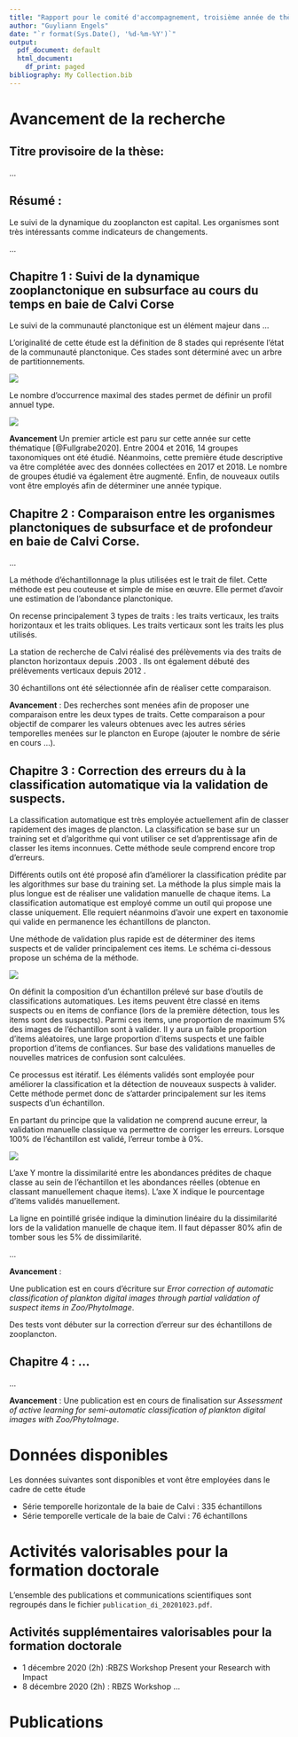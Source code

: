 ```yaml
---
title: "Rapport pour le comité d'accompagnement, troisième année de thèse"
author: "Guyliann Engels"
date: "`r format(Sys.Date(), '%d-%m-%Y')`"
output:
  pdf_document: default
  html_document:
    df_print: paged
bibliography: My Collection.bib
---
```


# Avancement de la recherche

## Titre provisoire de la thèse: 

...

## Résumé : 

Le suivi de la dynamique du zooplancton est capital. Les organismes sont très intéressants comme indicateurs de changements.

...

## Chapitre 1 : Suivi de la dynamique zooplanctonique en subsurface au cours du temps en baie de Calvi Corse

Le suivi de la communauté planctonique est un élément majeur dans ... 

L'originalité de cette étude est la définition de 8 stades qui représente l'état de la communauté planctonique. Ces stades sont déterminé avec un arbre de partitionnements.

![](images/2020_FULLGRABE_zooplankton_dynamics_mediterranean_sea3.png)

Le nombre d'occurrence maximal des stades permet de définir un profil annuel type. 

![](images/2020_FULLGRABE_zooplankton_dynamics_mediterranean_sea2.png)

**Avancement** Un premier article est paru sur cette année sur cette thématique [@Fullgrabe2020]. Entre 2004 et 2016, 14 groupes taxonomiques ont été étudié. Néanmoins, cette première étude descriptive va être complétée avec des données collectées en 2017 et 2018. Le nombre de groupes étudié va également être augmenté. Enfin, de nouveaux outils vont être employés afin de déterminer une année typique.

## Chapitre 2 : Comparaison entre les organismes planctoniques de subsurface et de profondeur en baie de Calvi Corse.

...

La méthode d'échantillonnage la plus utilisées est le trait de filet. Cette méthode est peu couteuse et simple de mise en œuvre. Elle permet d'avoir une estimation de l'abondance planctonique. 

On recense principalement 3 types de traits : les traits verticaux, les traits horizontaux et les traits obliques. Les traits verticaux sont les traits les plus utilisés. 

La station de recherche de Calvi réalisé des prélèvements via des traits de plancton horizontaux depuis .2003 . Ils ont également débuté des prélèvements verticaux depuis 2012 . 

30 échantillons ont été sélectionnée afin de réaliser cette comparaison. 

**Avancement** : Des recherches sont menées afin de proposer une comparaison entre les deux types de traits. Cette comparaison a pour objectif de comparer les valeurs obtenues avec les autres séries temporelles menées sur le plancton en Europe (ajouter le nombre de série en cours  ...). 


## Chapitre 3 : Correction des erreurs du à la classification automatique via la validation de suspects.

La classification automatique est très employée actuellement afin de classer rapidement des images de plancton.  La classification se base sur un training set et d'algorithme qui vont utiliser ce set d'apprentissage afin de classer les items inconnues. Cette méthode seule comprend encore trop d'erreurs.

Différents outils ont été proposé afin d'améliorer la classification prédite par les algorithmes sur base du training set. La méthode la plus simple mais la plus longue est de réaliser une validation manuelle de chaque items. La classification automatique est employé comme un outil qui propose une classe uniquement. Elle requiert néanmoins d'avoir une expert en taxonomie qui valide en permanence les échantillons de plancton.

Une méthode de validation plus rapide est de déterminer des items suspects et de valider principalement ces items. Le schéma ci-dessous propose un schéma de la méthode.

![](images/error_correction1.png)

On définit la composition d'un échantillon prélevé sur base d'outils de classifications automatiques. Les items peuvent être classé en items suspects ou en items de confiance (lors de la première détection, tous les items sont des suspects). Parmi ces items, une proportion de maximum 5% des images de l'échantillon sont à valider. Il y aura un faible proportion d'items aléatoires, une large proportion d'items suspects et une faible proportion d'items de confiances. Sur base des validations manuelles de nouvelles matrices de confusion sont calculées. 

Ce processus est itératif. Les éléments validés sont employée pour améliorer la classification et la détection de nouveaux suspects à valider. Cette méthode permet donc de s'attarder principalement sur les items suspects d'un échantillon. 

En partant du principe que la validation ne comprend aucune erreur, la validation manuelle classique va permettre de corriger les erreurs. Lorsque 100% de l'échantillon est validé, l'erreur tombe à 0%. 


![](images/error_correction2.png)

L'axe Y montre la dissimilarité entre les abondances prédites de chaque classe au sein de l'échantillon et les abondances réelles (obtenue en classant manuellement chaque items). L'axe X indique le pourcentage d'items validés manuellement. 

La ligne en pointillé grisée indique la diminution linéaire du la dissimilarité lors de la validation manuelle de chaque item. Il faut dépasser 80% afin de tomber sous les 5% de dissimilarité. 

...

**Avancement** : 

Une publication est en cours d'écriture sur *Error correction of automatic classification of plankton digital images through partial validation of suspect items in Zoo/PhytoImage*.

Des tests vont débuter sur la correction d'erreur sur des échantillons de zooplancton. 

## Chapitre 4 : ...

...

**Avancement** :  Une publication est en cours de finalisation sur *Assessment of active learning for semi-automatic classification of plankton digital images with Zoo/PhytoImage*.

# Données disponibles

Les données suivantes sont disponibles  et vont être employées dans le cadre de cette étude 

- Série temporelle horizontale de la baie de Calvi : 335 échantillons 
- Série temporelle verticale de la baie de Calvi : 76 échantillons 

# Activités valorisables pour la formation doctorale

L'ensemble des publications et communications scientifiques sont regroupés dans le fichier `publication_di_20201023.pdf`.

## Activités supplémentaires valorisables pour la formation doctorale

- 1 décembre 2020 (2h) :RBZS Workshop Present your Research with Impact
- 8 décembre 2020 (2h) : RBZS Workshop ...

# Publications


